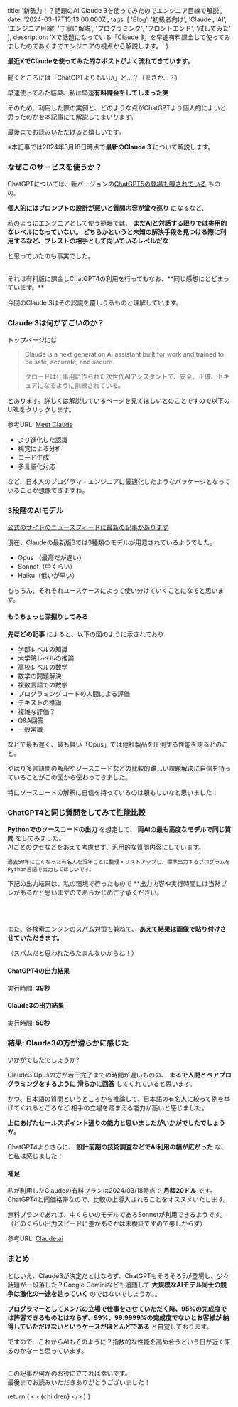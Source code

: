 
  title: '新勢力！？話題のAI Claude 3を使ってみたのでエンジニア目線で解説',
  date: '2024-03-17T15:13:00.000Z',
  tags: [
    'Blog',
    '初級者向け',
    'Claude',
    'AI',
    'エンジニア目線',
    '丁寧に解説',
    'プログラミング',
    'フロントエンド',
    '試してみた'
  ],
  description: 'Xで話題になっている「Claude 3」を早速有料課金して使ってみましたのであくまでエンジニアの視点から解説します。'
}

**最近XでClaudeを使ってみた的なポストがよく流れてきています。** <br />
<br />
<span className="hoso">聞くところには「ChatGPTよりもいい」</span>と...？（まさか...？）

早速使ってみた結果、私は早速**有料課金をしてしまった笑**

そのため、利用した際の実例と、どのような点がChatGPTより個人的によいと思ったのかを本記事にて解説してまいります。

最後までお読みいただけると嬉しいです。

<MdxImage month="202403" image="cl1.png" annotation="Claudeのランディングページ。シンプルで実用性重視の雰囲気" />


※本記事では2024年3月18日時点で**最新のClaude 3** について解説します。

### なぜこのサービスを使うか？

ChatGPTについては、新バージョンの[ChatGPT5の登場も噂されている](https://www.itmedia.co.jp/news/articles/2403/14/news145.html)
ものの。<br />

**個人的にはプロンプトの設計が悪いと質問内容が堂々巡り** になるなど、

私のようにエンジニアとして使う範疇では、 **まだAIと対話する限りでは実用的なレベルになっていない。
どちらかというと未知の解決手段を見つける際に利用するなど、ブレストの相手として向いているレベルだな**

と思っていたのも事実でした。

<br />
それは有料版に課金しChatGPT4の利用を行ってもなお、**同じ感想にとどまっています。**

今回のClaude 3はその認識を覆しうるものと理解しています。

### Claude 3は何がすごいのか？

トップページには

>Claude is a next generation AI assistant built for work and trained to be safe, accurate, and secure.
>
>クロードは仕事用に作られた次世代AIアシスタントで、安全、正確、セキュアになるように訓練されている。

とあります。詳しくは解説しているページを見てほしいとのことですので以下のURLをクリックします。

参考URL: [Meet Claude](https://www.anthropic.com/claude)

- より進化した認識
- 視覚による分析
- コード生成
- 多言語化対応

など、日本人のプログラマ・エンジニアに最適化したようなパッケージとなっていることが想像できますね。

### 3段階のAIモデル

[公式のサイトのニュースフィードに最新の記事があります](https://www.anthropic.com/news/claude-3-family)

現在、Claudeの最新版3では3種類のモデルが用意されているようでした。

- Opus （最高だが遅い）
- Sonnet（中くらい）
- Haiku（低いが早い）

もちろん、それぞれユースケースによって使い分けていくことになると思います。

#### もうちょっと深掘りしてみる

**先ほどの記事** によると、以下の図のように示されており

- 学部レベルの知識
- 大学院レベルの推論
- 高校レベルの数学
- 数学の問題解決
- 複数言語での数学
- プログラミングコードの人間による評価
- テキストの推論
- 複雑な評価？
- Q&A回答
- 一般常識

などで最も遅く、最も賢い「Opus」では他社製品を圧倒する性能を誇るとのこと。

<MdxImage month="202403" image="cl8.png" annotation="SonnetでもGPT-3.5と比較して性能十分" isHalf={true}/>

やはり多言語間の解釈やソースコードなどの比較的難しい課題解決に自信を持っていることがこの図から伝わってきました。

<span className="hoso">特にソースコードの解釈に自信を持っているのは頼もしいな</span>と思いました！

### ChatGPT4と同じ質問をしてみて性能比較

**Pythonでのソースコードの出力** を想定して、 **両AIの最も高度なモデルで同じ質問** をしてみました。<br />
AIごとのクセなどをあえて考慮せず、汎用的な質問内容にしています。

```
過去50年に亡くなった有名人を没年ごとに整理・リストアップし、標準出力するプログラムをPython言語で出力してほしいです。
```

下記の出力結果は、私の環境で行ったもので **出力内容や実行時間には当然ブレがあるかと思いますのであらかじめご了承ください。

<br />
<br />

また、各検索エンジンのスパム対策も兼ねて、 **あえて結果は画像で貼り付けさせていただきます。**

（スパムだと思われたらたまんないからね！）

#### ChatGPT4の出力結果

実行時間: **39秒**

<MdxImage month="202403" image="cl3.png" annotation="" />

#### Claude3の出力結果

実行時間: **59秒**

<MdxImage month="202403" image="cl4.png" annotation="" />
<MdxImage month="202403" image="cl5.png" annotation="" />
<MdxImage month="202403" image="cl6.png" annotation="" />
<MdxImage month="202403" image="cl7.png" annotation="" />

### 結果: Claude3の方が滑らかに感じた

いかがでしたでしょうか?<br />

Claude3 Opusの方が若干完了までの時間が遅いものの、 **まるで人間とペアプログラミングをするように
滑らかに回答** してくれていると思います。

かつ、日本語の質問というところから推論して、日本語の有名人に絞って例を挙げてくれるところなど
<span className="hoso">相手の立場を踏まえる能力が高い</span>と感じました。

**上にあげたセールスポイント通りの能力と思いましたがいかがでしたでしょうか。**

ChatGPT4よりさらに、 **設計前期の技術調査などでAI利用の幅が広がった** な、と私は感じました！

#### 補足

私が利用したClaudeの有料プランは2024/03/18時点で **月額20ドル** です。<br />
<span className="hoso">ChatGPT4と同価格帯なので、比較の上導入されることをオススメ</span>いたします。

無料プランであれば、中くらいのモデルであるSonnetが利用できるようです。
（どのくらい出力スピードに差があるかは未検証ですので悪しからず）

参考URL: [Claude.ai](https://claude.ai/)

### まとめ

とはいえ、Claude3が決定だとはならず、ChatGPTもそろそろ5が登場し、少々話題が一段落した？Google Geminiなども追随して
**大規模なAIモデル同士の競争は激化の一途を辿っていく** のではないでしょうか。。

**プログラマーとしてメンバの立場で仕事をさせていただく時、95%の完成度では許容できるものとはならず、99%、99.9999%の完成度でないとお客様が
納得していただけないというケースがほとんどである** と自覚しております。

ですので、これからAIもそのように？<span className="hoso">指数的な性能を高め合うという日</span>が近く来るのかなーと思っています。

<br />
この記事が何かのお役に立てれば幸いです。<br />
最後までお読みいただきありがとうございました！

  return (
    <Layout meta={meta}>
      <>
        {children}
      </>
    </Layout>
  )
}

